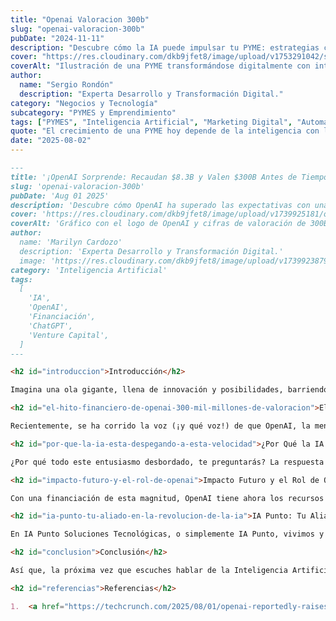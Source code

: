 ```yaml
---
title: "Openai Valoracion 300b"
slug: "openai-valoracion-300b"
pubDate: "2024-11-11"
description: "Descubre cómo la IA puede impulsar tu PYME: estrategias concretas de marketing, automatización y datos para aumentar ventas."
cover: "https://res.cloudinary.com/dkb9jfet8/image/upload/v1753291042/small-business_kk56r6.jpg"
coverAlt: "Ilustración de una PYME transformándose digitalmente con inteligencia artificial."
author:
  name: "Sergio Rondón"
  description: "Experta Desarrollo y Transformación Digital."
category: "Negocios y Tecnología"
subcategory: "PYMES y Emprendimiento"
tags: ["PYMES", "Inteligencia Artificial", "Marketing Digital", "Automatización", "Ventas"]
quote: "El crecimiento de una PYME hoy depende de la inteligencia con la que se aplican datos, IA y estrategia. — Sergio Rondón"
date: "2025-08-02"
---
```



```markdown
---
title: '¡OpenAI Sorprende: Recaudan $8.3B y Valen $300B Antes de Tiempo!'
slug: 'openai-valoracion-300b'
pubDate: 'Aug 01 2025'
description: 'Descubre cómo OpenAI ha superado las expectativas con una asombrosa ronda de financiación de $8.3B, alcanzando una valoración de $300B y acelerando la revolución de la IA globalmente.'
cover: 'https://res.cloudinary.com/dkb9jfet8/image/upload/v1739925181/openai-300b-valuation.png'
coverAlt: 'Gráfico con el logo de OpenAI y cifras de valoración de 300B'
author:
  name: 'Marilyn Cardozo'
  description: 'Experta Desarrollo y Transformación Digital.'
  image: 'https://res.cloudinary.com/dkb9jfet8/image/upload/v1739923879/marilyn_s2mi4a.png'
category: 'Inteligencia Artificial'
tags:
  [
    'IA',
    'OpenAI',
    'Financiación',
    'ChatGPT',
    'Venture Capital',
  ]
---

<h2 id="introduccion">Introducción</h2>

Imagina una ola gigante, llena de innovación y posibilidades, barriendo el mundo de la tecnología. Eso es exactamente lo que está sucediendo con la Inteligencia Artificial, y una reciente noticia de OpenAI lo confirma: ¡la IA está despegando a una velocidad asombrosa! Estamos hablando de cifras que parecen de ciencia ficción, pero son muy reales y marcan el pulso de hacia dónde nos dirigimos como sociedad.

<h2 id="el-hito-financiero-de-openai-300-mil-millones-de-valoracion">El Hito Financiero de OpenAI: $300 Mil Millones de Valoración</h2>

Recientemente, se ha corrido la voz (¡y qué voz!) de que OpenAI, la mente brillante detrás de maravillas como ChatGPT, ha logrado una ronda de financiación que supera todas las expectativas. Se habla de una asombrosa inyección de capital de **8.3 mil millones de dólares**, valorando la compañía en una cifra estratosférica de **300 mil millones de dólares**. ¿Te imaginas? Esto no solo es una señal de confianza, es un grito rotundo del mercado: la Inteligencia Artificial es el futuro, y los inversores más astutos lo saben. Lo más impactante es que esta ronda estaba "sobresuscrita", lo que significa que había muchísimos más interesados en invertir de lo que se necesitaba, y se cerró meses antes de lo previsto. Esto forma parte de una estrategia aún mayor para alcanzar una meta de 40 mil millones de dólares en futuras inversiones. Cifras así no solo mueven mercados, sino que tienen el poder de transformar industrias enteras y redefinir lo que creíamos posible. Es un respaldo monumental a la visión de que la IA es el motor de la próxima gran revolución tecnológica.

<h2 id="por-que-la-ia-esta-despegando-a-esta-velocidad">¿Por Qué la IA Está Despegando a Esta Velocidad?</h2>

¿Por qué todo este entusiasmo desbordado, te preguntarás? La respuesta es clara: la Inteligencia Artificial ha dejado de ser una promesa lejana para convertirse en una realidad palpable que usamos día a día. Herramientas como ChatGPT, por ejemplo, han democratizado el acceso a la IA, mostrando al mundo entero su capacidad para escribir, programar, investigar, crear contenido y mucho más, de una forma sorprendentemente natural y eficiente. Esto ha encendido una chispa en la imaginación de millones de personas y empresas en todos los sectores. De repente, tareas que antes parecían complejas, tediosas o incluso imposibles de automatizar ahora son accesibles con solo unas pocas palabras o un clic. Este boom no es una moda pasajera; es una transformación fundamental de cómo trabajamos, aprendemos y creamos valor. La IA está permeando cada rincón de nuestra sociedad, desde cómo se optimizan las cadenas de suministro hasta cómo los médicos diagnostican enfermedades, abriendo un abanico de posibilidades que apenas estamos comenzando a explorar.

<h2 id="impacto-futuro-y-el-rol-de-openai">Impacto Futuro y el Rol de OpenAI</h2>

Con una financiación de esta magnitud, OpenAI tiene ahora los recursos y la pista de despegue para acelerar sus investigaciones y desarrollos a un ritmo sin precedentes. Esto significa que podemos esperar ver innovaciones aún más disruptivas en el horizonte, impactando positivamente en casi todos los aspectos de nuestras vidas. Piensa en modelos de IA más avanzados, capaces de entender y generar contenido con una sofisticación y una coherencia nunca vistas, o en la integración de la IA en soluciones prácticas que aún no podemos ni siquiera imaginar. Esto impulsará la creación de nuevas industrias, nuevos puestos de trabajo y nuevas formas de solucionar problemas complejos a nivel global, desde el cambio climático hasta el descubrimiento de nuevos fármacos. El objetivo de estas inversiones masivas no es solo crear modelos más grandes y potentes, sino hacer que la IA sea más segura, más ética, más útil y, sobre todo, más accesible para todos. Estamos en el umbral de una era donde la colaboración entre humanos y la Inteligencia Artificial definirá el progreso. Es un momento increíblemente emocionante, lleno de potencial ilimitado y oportunidades de crecimiento exponencial.

<h2 id="ia-punto-tu-aliado-en-la-revolucion-de-la-ia">IA Punto: Tu Aliado en la Revolución de la IA</h2>

En IA Punto Soluciones Tecnológicas, o simplemente IA Punto, vivimos y respiramos esta emocionante revolución. Noticias como la de OpenAI no solo nos entusiasman profundamente, sino que refuerzan nuestra misión fundamental: llevar el poder transformador de la Inteligencia Artificial a tu negocio, sin importar su tamaño o sector. Entendemos que para muchas empresas, la IA puede parecer un campo complejo, inalcanzable o incluso abrumador, algo reservado solo para los gigantes tecnológicos con presupuestos ilimitados. Pero en IA Punto, creemos firmemente que la Inteligencia Artificial debe ser una herramienta accesible y ventajosa para todos. Nos especializamos en desarrollar soluciones tecnológicas personalizadas y a medida que te permiten aprovechar estas innovaciones, optimizar tus procesos internos, mejorar drásticamente la toma de decisiones basada en datos y, en última instancia, alcanzar un crecimiento sostenible y escalable. Desde la implementación de la automatización inteligente hasta el análisis predictivo avanzado y la creación de asistentes virtuales, te ayudamos a integrar la IA de una manera práctica, sencilla y, sobre todo, altamente beneficiosa para tus resultados. No tienes que ser un experto en algoritmos complejos; nosotros lo somos por ti. Nuestro enfoque es cálido, cercano y centrado al 100% en tus necesidades específicas, asegurando que la transición hacia una operación más inteligente sea fluida, exitosa y sin complicaciones. Estamos aquí para guiarte en este emocionante y prometedor viaje, transformando los avances más recientes de la IA en ventajas competitivas tangibles para tu empresa.

<h2 id="conclusion">Conclusión</h2>

Así que, la próxima vez que escuches hablar de la Inteligencia Artificial, recuerda esta asombrosa cifra y lo que realmente significa: no es solo tecnología de vanguardia, es una inversión masiva en un futuro donde las posibilidades son literalmente ilimitadas. Y lo más importante es que tú también puedes ser parte activa de esta ola transformadora, aprovechando todo su potencial. En IA Punto Soluciones Tecnológicas, estamos listos para ayudarte a navegar y prosperar en esta nueva era de la inteligencia. El futuro ya está aquí, y es increíblemente inteligente.

<h2 id="referencias">Referencias</h2>

1.  <a href="https://techcrunch.com/2025/08/01/openai-reportedly-raises-8-3b-at-300b-valuation/" target="_blank" rel="noopener noreferrer">TechCrunch: OpenAI reportedly raises $8.3B at $300B valuation</a>
```
